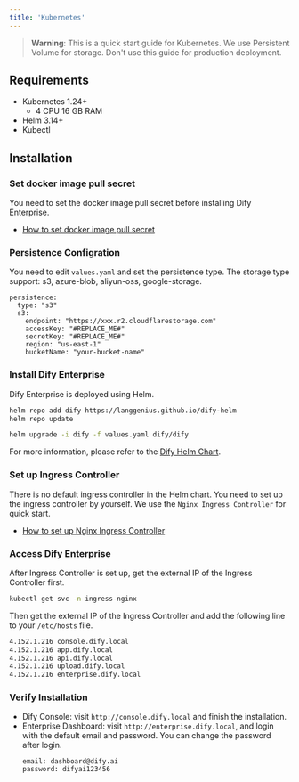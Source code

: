 ```yaml
---
title: 'Kubernetes'
---
```


> **Warning**: This is a quick start guide for Kubernetes. We use Persistent Volume for storage. Don't use this guide for production deployment.

## Requirements
- Kubernetes 1.24+
  - 4 CPU 16 GB RAM
- Helm 3.14+
- Kubectl

## Installation
### Set docker image pull secret
You need to set the docker image pull secret before installing Dify Enterprise.
- [How to set docker image pull secret](../configuration/docker-image-pull-secret.md)

### Persistence Configration
You need to edit `values.yaml` and set the persistence type.
The storage type support: s3, azure-blob, aliyun-oss, google-storage.
```
persistence:
  type: "s3"
  s3:
    endpoint: "https://xxx.r2.cloudflarestorage.com"
    accessKey: "#REPLACE_ME#"
    secretKey: "#REPLACE_ME#"
    region: "us-east-1"
    bucketName: "your-bucket-name"
```

### Install Dify Enterprise
Dify Enterprise is deployed using Helm. 

```bash
helm repo add dify https://langgenius.github.io/dify-helm
helm repo update

helm upgrade -i dify -f values.yaml dify/dify
```

For more information, please refer to the [Dify Helm Chart](../configuration/dify-helm-chart.md).

### Set up Ingress Controller
There is no default ingress controller in the Helm chart. You need to set up the ingress controller by yourself.
We use the `Nginx Ingress Controller` for quick start.
- [How to set up Nginx Ingress Controller](../configuration/ingress-nginx-controller/ingress-nginx-controller.md)

### Access Dify Enterprise
After Ingress Controller is set up, get the external IP of the Ingress Controller first.
```bash
kubectl get svc -n ingress-nginx
```

Then get the external IP of the Ingress Controller and add the following line to your `/etc/hosts` file.
```bash
4.152.1.216 console.dify.local
4.152.1.216 app.dify.local
4.152.1.216 api.dify.local
4.152.1.216 upload.dify.local
4.152.1.216 enterprise.dify.local
```

### Verify Installation
- Dify Console: visit `http://console.dify.local` and finish the installation.
- Enterprise Dashboard: visit `http://enterprise.dify.local`, and login with the default email and password. You can change the password after login.
  ```
  email: dashboard@dify.ai
  password: difyai123456
  ```
